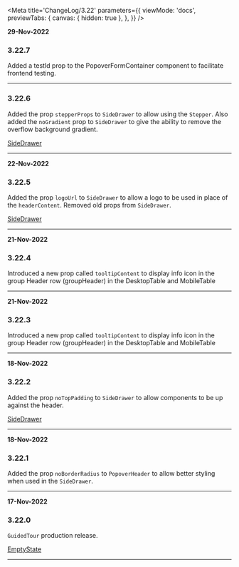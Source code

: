<!--ATTENTION -->
<!--When updating this file, please add the newest comments at the top of the file so they are displayed first -->
<!--Changes should include any functional changes made to the component and how that affects the component/function usage -->
<!--or changes made to the Types (and what effect that will have for the component/function) -->


<Meta
  title='ChangeLog/3.22'
  parameters={{
    viewMode: 'docs',
    previewTabs: {
      canvas: { hidden: true },
    },
  }}
/>

<!-- INSERT NEW UPDATE HERE -->
<!-- Include date, version & the change and it's functional effects -->

**29-Nov-2022**

### 3.22.7

Added a testId prop to the PopoverFormContainer component to facilitate frontend testing.

---

### 3.22.6

Added the prop `stepperProps` to `SideDrawer` to allow using the `Stepper`. Also added the `noGradient` prop to `SideDrawer` to give the ability to remove the overflow background gradient.

[SideDrawer](/story/components-sidedrawer--with-stepper)

---

**22-Nov-2022**

### 3.22.5

Added the prop `logoUrl` to `SideDrawer` to allow a logo to be used in place of the `headerContent`. Removed old props from `SideDrawer`.

[SideDrawer](/story/components-sidedrawer--basic)

---

**21-Nov-2022**

### 3.22.4

Introduced a new prop called `tooltipContent` to display info icon in the
group Header row (groupHeader) in the DesktopTable and MobileTable

---

**21-Nov-2022**

### 3.22.3

Introduced a new prop called `tooltipContent` to display info icon in the
group Header row (groupHeader) in the DesktopTable and MobileTable

---

**18-Nov-2022**

### 3.22.2

Added the prop `noTopPadding` to `SideDrawer` to allow components to be up against the header.

[SideDrawer](/story/components-sidedrawer--basic)

---

**18-Nov-2022**

### 3.22.1

Added the prop `noBorderRadius` to `PopoverHeader` to allow better styling when used in the `SideDrawer`.

---

**17-Nov-2022**

### 3.22.0

`GuidedTour` production release.

[EmptyState](/story/components-guidedtour--guided-tour)

---
